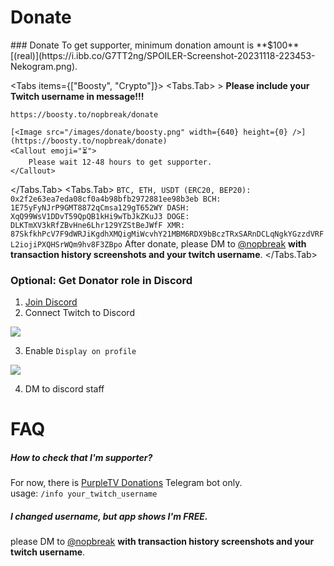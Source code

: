 
# Donate

<Steps>
### Donate

<Callout type="warning">
    To get supporter, minimum donation amount is **$100**[(real)](https://i.ibb.co/G7TT2ng/SPOILER-Screenshot-20231118-223453-Nekogram.png).
</Callout>

<Tabs items={["Boosty", "Crypto"]}>
  <Tabs.Tab>
    > **Please include your Twitch username in message!!!**

    https://boosty.to/nopbreak/donate

    [<Image src="/images/donate/boosty.png" width={640} height={0} />](https://boosty.to/nopbreak/donate)
    <Callout emoji="⏳">
        Please wait 12-48 hours to get supporter.
    </Callout>
  </Tabs.Tab>
  <Tabs.Tab>
    ```
    BTC, ETH, USDT (ERC20, BEP20): 0x2f2e63ea7eda08cf0a4b98bfb2972881ee98b3eb
    BCH: 1E75yFyNJrP9GMT8872qCmsa129gT652WY
    DASH: XqQ99WsV1DDvT59QpQB1kHi9wTbJkZKuJ3
    DOGE: DLKTmXV3kRfZBvHne6Lhr129YZStBeJWfF
    XMR: 87SkfkhPcV7F9dWRJiKgdhXMQigMiWcvhY21MBM6RDX9bBczTRxSARnDCLqNgkYGzzdVRFL2iojiPXQHSrWQm9hv8F3ZBpo
    ```
    <Callout type="info">
        After donate, please DM to [@nopbreak](https://t.me/nopbreak) **with transaction history screenshots and your twitch username**.
    </Callout>
  </Tabs.Tab>
</Tabs>

### Optional: Get Donator role in Discord
1. [Join Discord](/#links)
2. Connect Twitch to Discord

<Image src="/images/donate/connection1.png" width={640} height={0} />

3. Enable `Display on profile`

<Image src="/images/donate/connection2.png" width={640} height={0} />

4. DM to discord staff
</Steps>

# FAQ
##### How to check that I'm supporter?
For now, there is [PurpleTV Donations](https://t.me/orange_donos_bot) Telegram bot only.\
usage: `/info your_twitch_username`

##### I changed username, but app shows I'm FREE.
please DM to [@nopbreak](https://t.me/nopbreak) **with transaction history screenshots and your twitch username**.